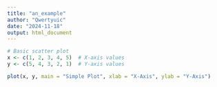 ```yaml
---
title: "an_example"
author: "Qwertyuic"
date: "2024-11-18"
output: html_document
---
```


```r
# Basic scatter plot
x <- c(1, 2, 3, 4, 5)  # X-axis values
y <- c(5, 4, 3, 2, 1)  # Y-axis values

plot(x, y, main = "Simple Plot", xlab = "X-Axis", ylab = "Y-Axis")
```
